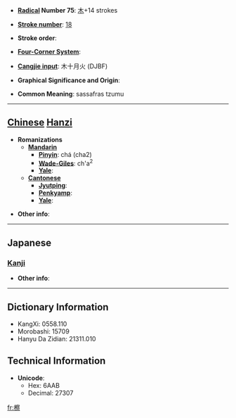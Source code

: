 * '''[[Wiktionary:Chinese radical index| Radical]] Number 75''': [[Wiktionary:Chinese radical index 木|木]]+14 strokes

* '''[[Wiktionary:Chinese total strokes index|Stroke number]]''': [[Wiktionary:Chinese total strokes index 18|18]]

* '''Stroke order''': 

* '''[[Wiktionary:Chinese four corner index|Four-Corner System]]''': 

* '''[[Wiktionary:Chinese Cangjie index|Cangjie input]]''': 木十月火 (DJBF)

* '''Graphical Significance and Origin''': 

* '''Common Meaning''': sassafras tzumu

----

== [[Chinese]] [[Hanzi]] ==

* '''Romanizations'''
** '''[[Mandarin]]'''
*** '''[[Pinyin]]''': chá (cha2)
*** '''[[Wade-Giles]]''': ch'a<sup>2</sup>
*** '''[[Yale]]''': 
** '''[[Cantonese]]'''
*** '''[[Jyutping]]''':
*** '''[[Penkyamp]]''': 
*** '''[[Yale]]''': 

* '''Other info''': 

----

==Japanese==
===[[Kanji]]===
{{kanji|on readings=[[さつ]] (satsu)|kun readings=[[しんばしら]] (shimbashira)}}

* '''Other info''':  

----

== Dictionary Information ==

* KangXi: 0558.110
* Morobashi: 15709
* Hanyu Da Zidian: 21311.010

== Technical Information ==

* '''Unicode''':
** Hex: 6AAB
** Decimal: 27307

[[fr:檫]]